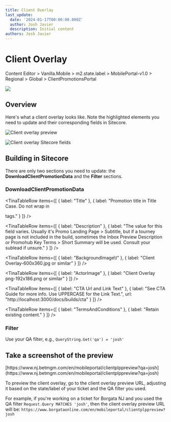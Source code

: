 ```yaml
---
title: Client Overlay
last_update:
  date: '2024-01-17T00:00:00.000Z'
  author: Josh Javier
  description: Initial content
authors: Josh Javier
---
```


# Client Overlay

<Admonition type="info" title="Sitecore Path">
  Content Editor > Vanilla.Mobile > m2.state.label > MobilePortal-v1.0 > Regional > Global > ClientPromotionsPortal

  ![](/img/builds/client-overlay/client-overlay-path.png)
</Admonition>

## Overview

Here's what a client overlay looks like. Note the highlighted elements you need to update and their corresponding fields in Sitecore.

![Client overlay preview](/img/builds/client-overlay/client-overlay-preview.png)

![Client overlay Sitecore fields](/img/builds/client-overlay/client-overlay-sitecore-v2.png)

## Building in Sitecore

There are only two sections you need to update: the **DownloadClientPromotionData** and the **Filter** sections.

### DownloadClientPromotionData

<TinaTable>
  <TinaTableRow
    items={[
      { label: "Field", header: true },
      { label: "Value", header: true }
    ]}
  />

  <TinaTableRow
    items={[
      { label: "Title" },
      { label: "Promotion title in Title Case. Do not wrap in <p> tags." }
    ]}
  />

  <TinaTableRow
    items={[
      { label: "Description" },
      {
        label:
          "The value for this field varies. Usually it's Promo Landing Page > Subtitle, but if a tourney page is not included in the build, sometimes the Inbox Preview Description or Promohub Key Terms > Short Summary will be used. Consult your sublead if unsure."
      }
    ]}
  />

  <TinaTableRow
    items={[
      { label: "BackgroundImage\t" },
      { label: "Client Overlay-600x360.jpg or similar" }
    ]}
  />

  <TinaTableRow
    items={[
      { label: "ActorImage" },
      { label: "Client Overlay png-192x186.png or similar" }
    ]}
  />

  <TinaTableRow
    items={[
      { label: "CTA Url and Link Text" },
      {
        label: "See CTA Guide for more info. Use UPPERCASE for the Link Text.",
        url: "http://localhost:3000/docs/builds/cta"
      }
    ]}
  />

  <TinaTableRow
    items={[
      { label: "TermsAndConditions" },
      { label: "Retain existing content." }
    ]}
  />
</TinaTable>

### Filter

Use your QA filter, e.g., `QueryString.Get('qa') = 'josh'`

## Take a screenshot of the preview

<Admonition type="info" title="Sample Client Overlay Preview URL">
  [https://www.nj.betmgm.com/en/mobileportal/clientplppreview?qa=josh](https://www.nj.betmgm.com/en/mobileportal/clientplppreview?qa=josh)
</Admonition>

To preview the client overlay, go to the client overlay preview URL, adjusting it based on the state/label of your ticket and the QA filter you used.

For example, if you're working on a ticket for Borgata NJ and you used the QA filter `Request.Query MATCHES 'josh'`, then the client overlay preview URL will be: `https://www.borgataonline.com/en/mobileportal/clientplppreview?josh`
